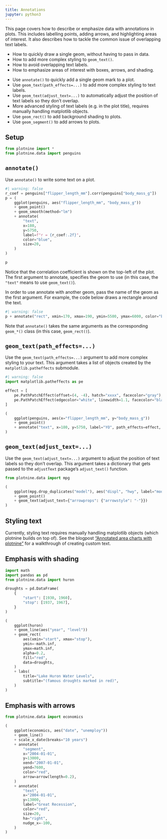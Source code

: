 ```yaml
---
title: Annotations
jupyter: python3
---
```


This page covers how to describe or emphasize data with annotations in plots. This includes labelling points, adding arrows, and highlighting areas of interest. It also describes how to tackle the common issue of overlapping text labels.

:::{.callout-tip title="You will learn"}
* How to quickly draw a single geom, without having to pass in data.
* How to add more complex styling to `geom_text()`.
* How to avoid overlapping text labels.
* How to emphasize areas of interest with boxes, arrows, and shading.
:::

:::{.callout-note title="Key points" collapse="true"}
* Use `annotate()` to quickly add a single geom mark to a plot.
* Use `geom_text(path_effects=...)` to add more complex styling to text labels.
* Use `geom_text(adjust_text=...)` to automatically adjust the position of text labels so they don't overlap.
* More advanced styling of text labels (e.g. in the plot title), requires manually handling matplotlib objects.
* Use `geom_rect()` to add background shading to plots.
* Use `geom_segment()` to add arrows to plots.
:::

## Setup

```python
from plotnine import *
from plotnine.data import penguins
```

## `annotate()`

Use `annotate()` to write some text on a plot.

```python
#| warning: false
r_coef = penguins["flipper_length_mm"].corr(penguins["body_mass_g"])
p = (
    ggplot(penguins, aes("flipper_length_mm", "body_mass_g"))
    + geom_point()
    + geom_smooth(method="lm")
    + annotate(
        "text",
        x=180,
        y=5750,
        label=f"r = {r_coef:.2f}",
        color="blue",
        size=20,
    )
)

p
```

Notice that the correlation coefficient is shown on the top-left of the plot. The first argument to annotate, specifies the geom to use (in this case, the `"text"` means to use `geom_text()`).

In order to use annotate with another geom, pass the name of the geom as the first argument. For example, the code below draws a rectangle around the text.

```python
#| warning: false
p + annotate("rect", xmin=170, xmax=190, ymin=5500, ymax=6000, color="blue", fill=None)
```

Note that `annotate()` takes the same arguments as the corresponding `geom_*()` class (in this case, `geom_rect()`).

## `geom_text(path_effects=...)`

Use the `geom_text(path_effects=...)` argument to add more complex styling to your text. This argument takes a list of objects created by the `matplotlib.patheffects` submodule.

```python
#| warning: false
import matplotlib.patheffects as pe

effect = [
    pe.PathPatchEffect(offset=(4, -4), hatch="xxxx", facecolor="gray"),
    pe.PathPatchEffect(edgecolor="white", linewidth=1.1, facecolor="black"),
]

(
    ggplot(penguins, aes(x="flipper_length_mm", y="body_mass_g"))
    + geom_point()
    + annotate("text", x=180, y=5750, label="YO", path_effects=effect, size=75)
)
```

## `geom_text(adjust_text=...)`

Use the `geom_text(adjust_text=...)` argument to adjust the position of text labels so they don't overlap. This argument takes a dictionary that gets passed to the `adjustText` package's `adjust_text()` function.

```python
from plotnine.data import mpg

(
    ggplot(mpg.drop_duplicates("model"), aes("displ", "hwy", label="model"))
    + geom_point()
    + geom_text(adjust_text={"arrowprops": {"arrowstyle": "-"}})
)
```

## Styling text

Currently, styling text requires manually handling matplotlib objects (which plotnine builds on top of). See the blogpost ["Annotated area charts with plotnine"](https://nrennie.rbind.io/blog/plotnine-annotated-area-chart/) for a walkthrough of creating custom text.


## Emphasis with shading


```python
import math
import pandas as pd
from plotnine.data import huron

droughts = pd.DataFrame(
    {
        "start": [1930, 1960],
        "stop": [1937, 1967],
    }
)

(
    ggplot(huron)
    + geom_line(aes("year", "level"))
    + geom_rect(
        aes(xmin="start", xmax="stop"),
        ymin=-math.inf,
        ymax=math.inf,
        alpha=0.2,
        fill="red",
        data=droughts,
    )
    + labs(
        title="Lake Huron Water Levels",
        subtitle="(famous droughts marked in red)",
    )
)
```

## Emphasis with arrows


```python
from plotnine.data import economics

(
    ggplot(economics, aes("date", "unemploy"))
    + geom_line()
    + scale_x_date(breaks="10 years")
    + annotate(
        "segment",
        x="2004-01-01",
        y=13000,
        xend="2007-01-01",
        yend=7600,
        color="red",
        arrow=arrow(length=0.2),
    )
    + annotate(
        "text",
        x="2004-01-01",
        y=13000,
        label="Great Recession",
        color="red",
        size=20,
        ha="right",
        nudge_x=-100,
    )
)
```

